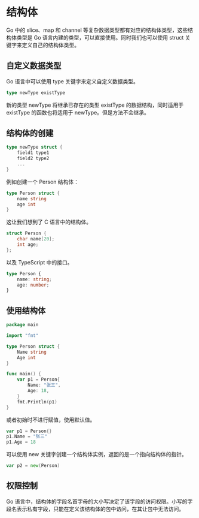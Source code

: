 
<Breadcrumb title="Go结构体" />

# 结构体

Go 中的 slice、map 和 channel 等复杂数据类型都有对应的结构体类型，这些结构体类型是 Go 语言内建的类型，可以直接使用。同时我们也可以使用 struct 关键字来定义自己的结构体类型。

## 自定义数据类型

Go 语言中可以使用 type 关键字来定义自定义数据类型。

```go
type newType existType
```

新的类型 newType 将继承已存在的类型 existType 的数据结构，同时适用于 existType 的函数也将适用于 newType。但是方法不会继承。

## 结构体的创建

```go
type newType struct {
    field1 type1
    field2 type2
    ...
}
```

例如创建一个 Person 结构体：

```go
type Person struct {
    name string
    age int
}
```

这让我们想到了 C 语言中的结构体。

```c
struct Person {
    char name[20];
    int age;
};
```

以及 TypeScript 中的接口。

```typescript
type Person {
    name: string;
    age: number;
}
```

## 使用结构体

```go
package main

import "fmt"

type Person struct {
    Name string
    Age int
}

func main() {
    var p1 = Person{
        Name: "张三",
        Age: 18,
    }
    fmt.Println(p1)
}
```

或者初始时不进行赋值，使用默认值。

```go
var p1 = Person{}
p1.Name = "张三"
p1.Age = 18
```

可以使用 new 关键字创建一个结构体实例，返回的是一个指向结构体的指针。

```go
var p2 = new(Person)
```

## 权限控制

Go 语言中，结构体的字段名首字母的大小写决定了该字段的访问权限。小写的字段名表示私有字段，只能在定义该结构体的包中访问，在其让包中无法访问。
